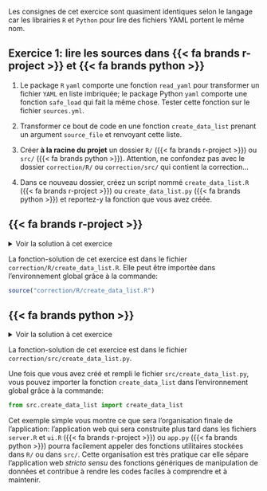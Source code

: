 Les consignes de cet exercice sont quasiment identiques selon le langage car les librairies `R` et `Python` pour lire des fichiers YAML portent le même nom.

:::: {.callout-note collapse="false" icon=false}
## `<i class="bi bi-book"></i>`{=html} Exercice 1: lire les sources dans {{< fa brands r-project >}} et {{< fa brands python >}}

1. Le package `R` `yaml` comporte une fonction `read_yaml` pour transformer
un fichier `YAML` en liste imbriquée; le package Python `yaml` comporte une fonction `safe_load` qui fait la même chose. Tester cette fonction sur le fichier `sources.yml`. 

2. Transformer ce bout de code en une fonction `create_data_list`
prenant un argument `source_file` et renvoyant cette liste.

3. Créer __à la racine du projet__ un dossier `R/` ({{< fa brands r-project >}}) ou `src/` ({{< fa brands python >}}). Attention, ne confondez pas avec le dossier `correction/R/` ou `correction/src/` qui contient la correction...

4. Dans ce nouveau dossier, créez un script nommé `create_data_list.R` ({{< fa brands r-project >}}) ou `create_data_list.py` ({{< fa brands python >}}) et reportez-y la fonction que vous avez créée.

::::

::: {.panel-tabset group="language"}

## {{< fa brands r-project >}}


<details>
<summary>
Voir la solution à cet exercice
</summary>

```.python
```

</details>

La fonction-solution de cet exercice est dans le fichier `correction/R/create_data_list.R`. Elle peut être importée
dans l'environnement global grâce à la commande:

```r
source("correction/R/create_data_list.R")
```


## {{< fa brands python >}}

<details>
<summary>
Voir la solution à cet exercice
</summary>

```.python
```

</details>

La fonction-solution de cet exercice est dans le fichier `correction/src/create_data_list.py`. 

Une fois que vous avez créé et rempli le fichier `src/create_data_list.py`, vous pouvez importer la fonction `create_data_list` dans l'environnement global grâce à la commande:

```python
from src.create_data_list import create_data_list
```

:::

Cet exemple simple vous montre ce que sera l'organisation finale de l'application: l'application web qui sera construite plus tard dans les fichiers `server.R` et `ui.R` ({{< fa brands r-project >}}) ou `app.py` ({{< fa brands python >}}) pourra facilement appeler des fonctions utilitaires stockées dans `R/` ou dans `src/`. Cette organisation est très pratique car elle sépare l'application web _stricto sensu_ des fonctions génériques de manipulation de données et contribue à rendre les codes faciles à comprendre et à maintenir.
